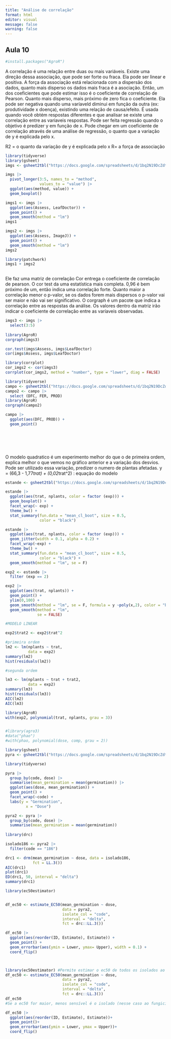 ```yaml
---
title: "Análise de correlação"
format: html
editor: visual
message: false 
warning: false
---
```


## Aula 10

```r
#install.packages("AgroR")
```

A correlação é uma relação entre duas ou mais variáveis. Existe uma direção dessa associação, que pode ser forte ou fraca. Ela pode ser linear e positiva. A força da associação está relacionada com a dispersão dos dados, quanto mais disperso os dados mais fraca é a asociação. Então, um dos coeficientes que pode estimar isso é o coeficiente de correlação de Pearson. Quanto mais disperso, mais próximo de zero fica o coeficiente. Ela pode ser negativa quando uma varíaveld diminui em função da outra (ex: produtividade x doença), existindo uma relação de causa/efeito. É usada quando você obtém respostas diferentes e que analisar se existe uma correlação entre as variaveis respostas. Pode ser feita regressão quando o objetivo é predizer y em função de x. Pode chegar em um coeficiente de correlação através de uma análise de regressão, o quanto que a variação de y é explicada pelo x.

R2 = o quanto da variação de y é explicada pelo x R= a força de associação

```r
library(tidyverse)
library(gsheet)
imgs <- gsheet2tbl("https://docs.google.com/spreadsheets/d/1bq2N19DcZdtax2fQW9OHSGMR0X2__Z9T/edit#gid=373270992")

imgs |> 
  pivot_longer(3:5, names_to = "method", 
               values_to = "value") |> 
  ggplot(aes(method, value)) +
  geom_boxplot()

imgs1 <- imgs |> 
  ggplot(aes(Assess, LeafDoctor)) +
  geom_point() +
  geom_smooth(method = "lm")
imgs1

imgs2 <- imgs |>
  ggplot(aes(Assess, ImageJ)) +
  geom_point() +
  geom_smooth(method = "lm") 
imgs2

library(patchwork)
imgs1 + imgs2
  
```

Ele faz uma matriz de correlação Cor entrega o coeficiente de correlação de pearson. O cor test da uma estatística mais completa. 0,96 é bem próximo de um, então indica uma correlação forte. Quanto maior a correlação menor o p-valor, se os dados forem mais dispersos o p-valor vai ser maior e não vai ser significativo. O corgraph é um pacote que indica a correlação entre as respostas da análise. Os valores dentro da matriz irão indicar o coeficiente de correlação entre as varíaveis observadas.

```r
imgs3 <- imgs |> 
  select(3:5)
  
library(AgroR)
corgraph(imgs3)

cor.test(imgs$Assess, imgs$LeafDoctor)
cor(imgs$Assess, imgs$LeafDoctor)

library(corrplot)
cor_imgs2 <- cor(imgs3) 
corrplot(cor_imgs2, method = "number", type = "lower", diag = FALSE) 


```

```r
library(tidyverse)
campo <- gsheet2tbl("https://docs.google.com/spreadsheets/d/1bq2N19DcZdtax2fQW9OHSGMR0X2__Z9T/edit#gid=866852711")
campo2 <- campo |> 
  select (DFC, FER, PROD)
library(AgroR)
corgraph(campo2)

campo |>
  ggplot(aes(DFC, PROD)) +
  geom_point()
  



  
```

O modelo quadratico é um experimento melhor do que o de primeira ordem, explica melhor o que vemos no gráfico anterior e a variação dos desvios. Pode ser utilizado essa variação, predizer o numero de plantas afetadas. y = (66,3 - 1,77*trat) + (0,02*trat\^2) : equação do modelo

```r
estande <- gsheet2tbl("https://docs.google.com/spreadsheets/d/1bq2N19DcZdtax2fQW9OHSGMR0X2__Z9T/edit#gid=401662555")

estande |>
  ggplot(aes(trat, nplants, color = factor (exp))) +
  geom_boxplot() +
  facet_wrap(~ exp) +
  theme_bw() +
  stat_summary(fun.data = "mean_cl_boot", size = 0.5,
               color = "black")

estande |>
  ggplot(aes(trat, nplants, color = factor (exp))) +
  geom_jitter(width = 0.1, alpha = 0.2) +
  facet_wrap(~exp) +
  theme_bw() +
  stat_summary(fun.data = "mean_cl_boot", size = 0.5,
               color = "black") +
  geom_smooth(method = "lm", se = F)

exp2 <- estande |>
  filter (exp == 2)

exp2 |> 
  ggplot(aes(trat, nplants)) +
  geom_point() +
  ylim(0,100) +
  geom_smooth(method = "lm", se = F, formula = y ~poly(x,2), color = "black") +
  geom_smooth(method = "lm",
              se = FALSE)

#MODELO LINEAR

exp2$trat2 <- exp2$trat^2

#primeira ordem
lm2 <- lm(nplants ~ trat, 
          data = exp2)
summary(lm2)
hist(residuals(lm2))

#segunda ordem

lm3 <- lm(nplants ~ trat + trat2, 
          data = exp2)
summary(lm3)
hist(residuals(lm3))
AIC(lm2)
AIC(lm3)

library(AgroR)
with(exp2, polynomial(trat, nplants, grau = 3))


#library(agro3)
#data("phao")
#with(phao, polynomial(dose, comp, grau = 2))


```

```r
library(gsheet)
pyra <- gsheet2tbl("https://docs.google.com/spreadsheets/d/1bq2N19DcZdtax2fQW9OHSGMR0X2__Z9T/edit#gid=465348652") 

library(tidyverse)

pyra |>
  group_by(code, dose) |>
  summarise(mean_germination = mean(germination)) |> 
  ggplot(aes(dose, mean_germination)) +
  geom_point() +
  facet_wrap(~code) +
  labs(y = "Germination",
         x = "Dose")

pyra2 <- pyra |>
  group_by(code, dose) |>
  summarise(mean_germination = mean(germination)) 
 
library(drc)

isolado186 <- pyra2 |>
  filter(code == "186")

drc1 <- drm(mean_germination ~ dose, data = isolado186,
            fct = LL.3())
AIC(drc1)
plot(drc1)
ED(drc1, 50, interval = "delta")
summary(drc1)

library(ec50estimator)


df_ec50 <- estimate_EC50(mean_germination ~ dose, 
                         data = pyra2, 
                         isolate_col = "code",
                         interval = "delta", 
                         fct = drc::LL.3())

df_ec50 |>
  ggplot(aes(reorder(ID, Estimate), Estimate)) +
  geom_point() +
  geom_errorbar(aes(ymin = Lower, ymax= Upper), width = 0.1) +
  coord_flip()



library(ec50estimator) #Permite estimar o ec50 de todos os isolados ao mesmo tempo
df_ec50 <- estimate_EC50(mean_germination ~ dose,
                         data = pyra2,
                         isolate_col = "code",
                         interval = "delta",
                         fct = drc::LL.3())
df_ec50
#Se a ec50 for maior, menos sensível é o isolado (nesse caso ao fungicida)

df_ec50 |> 
  ggplot(aes(reorder(ID, Estimate), Estimate))+
  geom_point()+
  geom_errorbar(aes(ymin = Lower, ymax = Upper))+
  coord_flip()
```

```r

```
